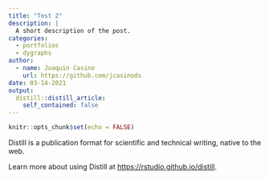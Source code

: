 ```yaml
---
title: "Test 2"
description: |
  A short description of the post.
categories:
  - portfolios
  - dygraphs
author:
  - name: Joaquin Casino
    url: https://github.com/jcasinods
date: 03-14-2021
output:
  distill::distill_article:
    self_contained: false
---
```



```r
knitr::opts_chunk$set(echo = FALSE)
```

Distill is a publication format for scientific and technical writing, native to the web.

Learn more about using Distill at <https://rstudio.github.io/distill>.


